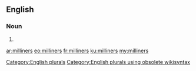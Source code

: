 ==English==

===Noun===
{{head|en}}

# {{plural of|milliner}}

[[Category:English plurals]][[Category:English plurals using obsolete wikisyntax]]

[[ar:milliners]]
[[eo:milliners]]
[[fr:milliners]]
[[ku:milliners]]
[[my:milliners]]